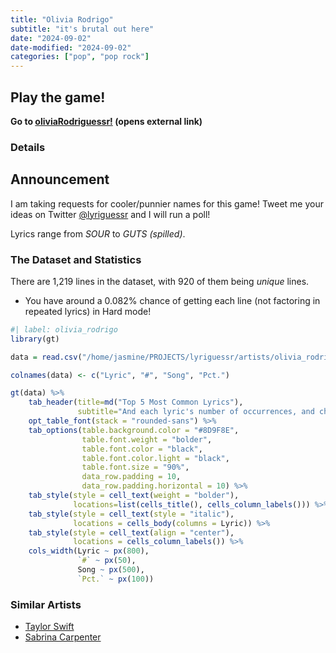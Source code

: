 ```yaml
---
title: "Olivia Rodrigo"
subtitle: "it's brutal out here"
date: "2024-09-02"
date-modified: "2024-09-02"
categories: ["pop", "pop rock"]
---
```


::: {.callout-tip appearance="simple"}
## Play the game!
::: lead
**Go to <a href="https://olivia_rodrigo.lyriguessr.xyz/" target="_blank">oliviaRodriguessr!</a> (opens external link)**
:::
:::

### Details

::: {.callout-note appearance="simple"}
## Announcement
I am taking requests for cooler/punnier names for this game! Tweet me your ideas on Twitter [@lyriguessr](https://x.com/lyriguessr) and I will run a poll!
:::

Lyrics range from *SOUR* to *GUTS (spilled)*.

### The Dataset and Statistics

There are 1,219 lines in the dataset, with 920 of them being *unique* lines. 

* You have around a 0.082% chance of getting each line (not factoring in repeated lyrics) in Hard mode! 

```r
#| label: olivia_rodrigo
library(gt)

data = read.csv("/home/jasmine/PROJECTS/lyriguessr/artists/olivia_rodrigo/olivia rodrigo_counts.csv")

colnames(data) <- c("Lyric", "#", "Song", "Pct.")

gt(data) %>% 
    tab_header(title=md("Top 5 Most Common Lyrics"), 
               subtitle="And each lyric's number of occurrences, and chance of showing up in Hard mode") %>%
    opt_table_font(stack = "rounded-sans") %>%
    tab_options(table.background.color = "#8D9F8E",
                table.font.weight = "bolder",
                table.font.color = "black",
                table.font.color.light = "black",
                table.font.size = "90%",
                data_row.padding = 10,
                data_row.padding.horizontal = 10) %>%
    tab_style(style = cell_text(weight = "bolder"),
              locations=list(cells_title(), cells_column_labels())) %>%
    tab_style(style = cell_text(style = "italic"),
              locations = cells_body(columns = Lyric)) %>%
    tab_style(style = cell_text(align = "center"),
              locations = cells_column_labels()) %>%
    cols_width(Lyric ~ px(800),
               `#` ~ px(50),
               Song ~ px(500),
               `Pct.` ~ px(100))
```

### Similar Artists

* [Taylor Swift](0_taylor_swift.qmd)
* [Sabrina Carpenter](7_sabrina_carpenter.qmd)